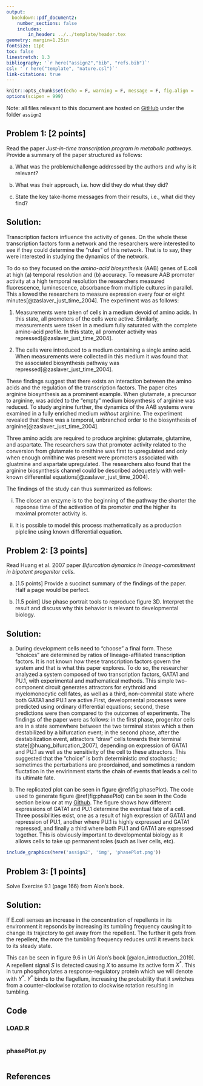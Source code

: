 ```yaml
---
output: 
  bookdown::pdf_document2:
    number_sections: false
    includes:
        in_header: ../../template/header.tex
geometry: margin=1.25in
fontsize: 11pt
toc: false
linestretch: 1.3
bibliography: '`r here("assign2","bib", "refs.bib")`'
csl: '`r here("template", "nature.csl")`'
link-citations: true
---
```


```r
knitr::opts_chunk$set(echo = F, warning = F, message = F, fig.align = 'c')
options(scipen = 999)
```

\begin{center}
{\LARGE \bf{Introduction to systems biology}} \\
{\Large Assignment 2}
\end{center}

Note: all files relevant to this document are hosted on [GitHub](https://github.com/thorj/lvf601m) under the folder `assign2`

## Problem 1: [2 points]
Read the paper _Just-in-time transcription program in metabolic pathways_. Provide a summary of the paper structured as follows:
    
a. What was the problem/challenge addressed by the authors and why is it relevant?

b. What was their approach, i.e. how did they do what they did?

c. State the key take-home messages from their results, i.e., what did they find?

## Solution:
Transcription factors influence the activity of genes. On the whole these transcription factors form a network and the researchers were interested to see if they could determine the "rules" of this network. That is to say, they were interested in studying the dynamics of the network. 

To do so they focused on the  *amino-acid biosynthesis* (AAB) genes of E.coli at high (a) temporal resolution and (b) accuracy. To measure AAB promoter activity at a high temporal resolution the researchers measured fluorescence, luminescence, absorbance from multiple cultures in parallel. This allowed the researchers to measure expression every four or eight minutes[@zaslaver_just_time_2004]. The experiment was as follows:

1. Measurements were taken of cells in a medium devoid of amino acids. In this state, all promoters of the cells were active. Similarly, measurements were taken in a medium fully saturated with the complete amino-acid profile. In this state, all promoter activity was repressed[@zaslaver_just_time_2004].

2. The cells were introduced to a medium containing a single amino acid. When measurements were collected in this medium it was found that the associated biosynthesis pathway was repressed[@zaslaver_just_time_2004].

These findings suggest that there exists an interaction between the amino acids and the regulation of the transcription factors. The paper cites arginine biosynthesis as a prominent example. When glutamate, a precursor to arginine, was added to the "empty" medium biosynthesis of arginine was reduced. To study arginine further, the dynamics of the AAB systems were examined in a fully enriched medium *without* arginine. The experiment revealed that there was a temporal, unbranched order to the biosynthesis of arginine[@zaslaver_just_time_2004]. 

Three amino acids are required to produce arginine: glutamate, glutamine, and aspartate. The researchers saw that promoter activity related to the conversion from glutamate to ornithine was first to upregulated and *only* when enough ornithine was present were promoters associated with gluatmine and aspartate upregulated. The researchers also found that the arginine biosynthesis channel could be described adequetely with well-known differential equations[@zaslaver_just_time_2004].

The findings of the study can thus summarized as follows:

i. The closer an enzyme is to the beginning of the pathway the shorter the repsonse time of the activation of its promoter *and* the higher its maximal promoter activity is.

ii. It is possible to model this process mathematically as a production pipleline using known differential equation.

## Problem 2: [3 points]
Read Huang et al. 2007 paper _Bifurcation dynamics in lineage-commitment in bipotent progenitor cells_.

a. [1.5 points] Provide a succinct summary of the findings of the paper. Half a page would be perfect.

b. [1.5 point] Use phase portrait tools to reproduce figure 3D. Interpret the result and discuss why this behavior is relevant to developmental biology.

## Solution:

a. During development cells need to "choose" a final form. These "choices" are determined by ratios of lineage-affiliated transcription factors. It is not known *how* these transcription factors govern the system and that is what this paper explores. To do so, the researcher analyzed a system composed of two transcription factors, GATA1 and PU.1, with experimental and mathematical methods. This simple two-component circuit generates attractors for erythroid and myelomonocytic cell fates, as well as a third, non-commital state where both GATA1 and PU.1 are active.First, developmental processes were predicted using ordinary differential equations; second, these predictions were then compared to the outcomes of experiments.  The findings of the paper were as follows: in the first phase, progenitor cells are in a state somewhere between the two terminal states which s then destabilized by a bifurcation event; in the second phase, after the destabilization event, attractors "draw" cells towards their terminal state[@huang_bifurcation_2007], depending on expression of GATA1 and PU.1 as well as the sensitivity of the cell to these attractors. This suggested that the "choice" is both deterministic *and* stochastic; sometimes the perturbations are preordained, and sometimes a random fluctation in the envirinment starts the chain of events that leads a cell to its ultimate fate. 

b. The replicated plot can be seen in figure \@ref(fig:phasePlot). The code used to generate figure \@ref(fig:phasePlot) can be seen in the Code section below or at my [Github](https://github.com/thorj/lvf601m/blob/main/assign2/scripts/phasePlot.py). The figure shows how different expressions of GATA1 and PU.1 determine the eventual fate of a cell. Three possibilities exist, one as a result of high expression of GATA1 and repression of PU.1, another where PU.1 is highly expressed and GATA1 repressed, and finally a third where both PU.1 and GATA1 are expressed together. This is obviously important to developmental biology as it allows cells to take up permanent roles (such as liver cells, etc).

```r
include_graphics(here('assign2', 'img', 'phasePlot.png'))
```

## Problem 3: [1 points]
Solve Exercise 9.1 (page 166) from Alon's book.

## Solution: 
If E.coli senses an increase in the concentration of repellents in its environment it repsonds by increasing its tumbling frequency causing it to change its trajectory to get away from the repellent. The further it gets from the repellent, the more the tumbling frequency reduces until it reverts back to its steady state.

This can be seen in figure 9.6 in Uri Alon's book [@alon_introduction_2019]. A repellent signal $S$ is detected causing $X$ to assume its active form $X^*$. This in turn phosphorylates a response-regulatory protein which we will denote with $Y^*$. $Y^*$ binds to the flagellum, increasing the probability that it switches from a counter-clockwise rotation to clockwise rotation resulting in tumbling.

\newpage

## Code

### LOAD.R
```r
```

### phasePlot.py
```python
```

## References

